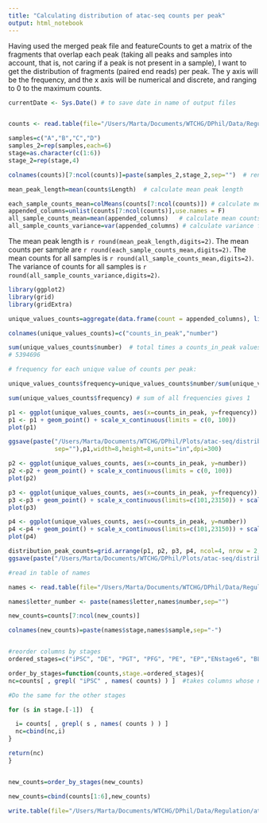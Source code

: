 ```yaml
---
title: "Calculating distribution of atac-seq counts per peak"
output: html_notebook
---
```


Having used the merged peak file and featureCounts to get a matrix of the fragments that overlap each peak (taking all peaks and samples into account, that is, not caring if a peak is not present in a sample), I want to get the distribution of fragments (paired end reads) per peak. The y axis will be the frequency, and the x axis will be numerical and discrete, and ranging to 0 to the maximum counts.

```r

currentDate <- Sys.Date() # to save date in name of output files


counts <- read.table(file="/Users/Marta/Documents/WTCHG/DPhil/Data/Regulation/atac-seq/plotCoverage/counts_all_samples_peaks.txt",header = T) # bed file with start and end of peaks

samples=c("A","B","C","D")
samples_2=rep(samples,each=6)
stage=as.character(c(1:6))
stage_2=rep(stage,4)

colnames(counts)[7:ncol(counts)]=paste(samples_2,stage_2,sep="")  # rename columns for samples and stages

```

```r
mean_peak_length=mean(counts$Length)  # calculate mean peak length

each_sample_counts_mean=colMeans(counts[7:ncol(counts)]) # calculate mean counts per sample
appended_columns=unlist(counts[7:ncol(counts)],use.names = F)
all_sample_counts_mean=mean(appended_columns)   # calculate mean counts for all samples
all_sample_counts_variance=var(appended_columns) # calculate variance for counts for all samples

```
The mean peak length is `r round(mean_peak_length,digits=2)`.
The mean counts per sample are `r round(each_sample_counts_mean,digits=2)`.
The mean counts for all samples is `r round(all_sample_counts_mean,digits=2)`.
The variance of counts for all samples is `r round(all_sample_counts_variance,digits=2)`.

```r

library(ggplot2)
library(grid)
library(gridExtra)

unique_values_counts=aggregate(data.frame(count = appended_columns), list(value = appended_columns), length)

colnames(unique_values_counts)=c("counts_in_peak","number")

sum(unique_values_counts$number)  # total times a counts_in_peak values is repeated 
# 5394696

# frequency for each unique value of counts per peak:

unique_values_counts$frequency=unique_values_counts$number/sum(unique_values_counts$number)

sum(unique_values_counts$frequency) # sum of all frequencies gives 1 

p1 <- ggplot(unique_values_counts, aes(x=counts_in_peak, y=frequency))
p1 <- p1 + geom_point() + scale_x_continuous(limits = c(0, 100))
plot(p1)

ggsave(paste("/Users/Marta/Documents/WTCHG/DPhil/Plots/atac-seq/distribution_peak_counts_frequency_first_100",currentDate,".jpg",
             sep=""),p1,width=8,height=8,units="in",dpi=300)

p2 <- ggplot(unique_values_counts, aes(x=counts_in_peak, y=number))
p2 <-p2 + geom_point() + scale_x_continuous(limits = c(0, 100))
plot(p2)

p3 <- ggplot(unique_values_counts, aes(x=counts_in_peak, y=frequency))
p3 <-p3 + geom_point() + scale_x_continuous(limits=c(101,23150)) + scale_y_continuous(limits = c(0, 0.00060))
plot(p3)

p4 <- ggplot(unique_values_counts, aes(x=counts_in_peak, y=number))
p4 <-p4 + geom_point() + scale_x_continuous(limits=c(101,23150)) + scale_y_continuous(limits = c(0, 3400))
plot(p4)

distribution_peak_counts=grid.arrange(p1, p2, p3, p4, ncol=4, nrow = 2, layout_matrix = rbind(c(1,1,2,2), c(3,3,4,4)),widths = c(2,1,1,2), heights = c(3,3))
ggsave(paste("/Users/Marta/Documents/WTCHG/DPhil/Plots/atac-seq/distribution_peak_counts",currentDate,".jpg",sep=""),distribution_peak_counts,width=8,height=8,units="in",dpi=300)

```

```r


#read in table of names

names <- read.table(file="/Users/Marta/Documents/WTCHG/DPhil/Data/Regulation/atac-seq/names_samples.txt",header = T)

names$letter_number <- paste(names$letter,names$number,sep="")

new_counts=counts[7:ncol(new_counts)]

colnames(new_counts)=paste(names$stage,names$sample,sep="-")


#reorder columns by stages
ordered_stages=c("iPSC", "DE", "PGT", "PFG", "PE", "EP","ENstage6", "BLC")

order_by_stages=function(counts,stage.=ordered_stages){
nc=counts[ , grepl( "iPSC" , names( counts) ) ]  #takes columns whose name matches x

#Do the same for the other stages

for (s in stage.[-1])  {         

  i= counts[ , grepl( s , names( counts ) ) ]
  nc=cbind(nc,i)
}

return(nc)
}


new_counts=order_by_stages(new_counts)

new_counts=cbind(counts[1:6],new_counts)

write.table(file="/Users/Marta/Documents/WTCHG/DPhil/Data/Regulation/atac-seq/counts_all_samples_peaks_renamed.txt",new_counts,col.names = T,row.names = F,sep="\t")

```



